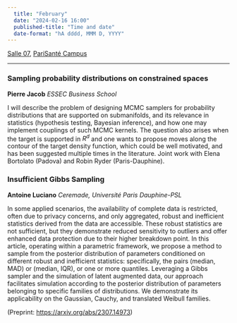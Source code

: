 ```yaml
---
  title: "February"
  date: "2024-02-16 16:00"
  published-title: "Time and date"
  date-format: "hA dddd, MMM D, YYYY"
---
```


[Salle 07](../../psc_rooms.qmd), [PariSanté Campus](https://maps.app.goo.gl/cpFoxoZgbT6HCV6x9)

------------------------------------------------------------------------

### Sampling probability distributions on constrained spaces

**Pierre Jacob** *ESSEC* *Business School*

I will describe the problem of designing MCMC samplers for probability distributions that are supported on submanifolds, and its relevance in statistics (hypothesis testing, Bayesian inference), and how one may implement couplings of such MCMC kernels. The question also arises when the target is supported in $R^d$ and one wants to propose moves along the contour of the target density function, which could be well motivated, and has been suggested multiple times in the literature. Joint work with Elena Bortolato (Padova) and Robin Ryder (Paris-Dauphine).

### Insufficient Gibbs Sampling

**Antoine Luciano** *Ceremade, Université Paris Dauphine-PSL*

In some applied scenarios, the availability of complete data is restricted, often due to privacy concerns, and only aggregated, robust and inefficient statistics derived from the data are accessible. These robust statistics are not sufficient, but they demonstrate reduced sensitivity to outliers and offer enhanced data protection due to their higher breakdown point. In this article, operating within a parametric framework, we propose a method to sample from the posterior distribution of parameters conditioned on different robust and inefficient statistics: specifically, the pairs (median, MAD) or (median, IQR), or one or more quantiles. Leveraging a Gibbs sampler and the simulation of latent augmented data, our approach facilitates simulation according to the posterior distribution of parameters belonging to specific families of distributions. We demonstrate its applicability on the Gaussian, Cauchy, and translated Weibull families.

(Preprint: <https://arxiv.org/abs/2307.14973>)

